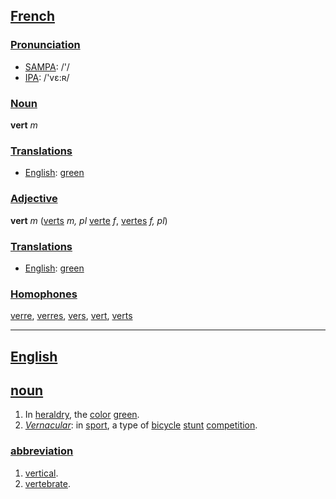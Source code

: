 ==[[French]]==
===[[Pronunciation]]===
*[[w:SAMPA|SAMPA]]: /'/
*[[w:IPA|IPA]]: /'vε:ʀ/

===[[Noun]]===
'''vert''' ''m''

===[[Translation]]s===
*[[English]]: [[green]]

===[[Adjective]]===
'''vert''' ''m'' ([[verts]] ''m, pl'' [[verte]] ''f'', [[vertes]] ''f, pl'')

===[[Translation]]s===
*[[English]]: [[green]]


===[[Homophone]]s===
[[verre]], [[verres]], [[vers]], [[vert]], [[verts]]

----
==[[English]]==
==[[noun]]==
#In [[heraldry]], the [[color]] [[green]].
#''[[Vernacular]]'': in [[sport]], a type of [[bicycle]] [[stunt]] [[competition]].
===[[abbreviation]]===
#[[vertical]].
#[[vertebrate]].
